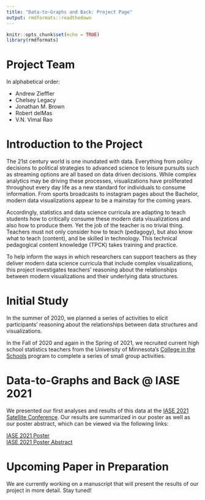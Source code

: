 ```yaml
---
title: "Data-to-Graphs and Back: Project Page"
output: rmdformats::readthedown
---
```


```r
knitr::opts_chunk$set(echo = TRUE)
library(rmdformats)
```

# Project Team

In alphabetical order: 

- Andrew Zieffler
- Chelsey Legacy
- Jonathan M. Brown
- Robert delMas
- V.N. Vimal Rao

# Introduction to the Project

The 21st century world is one inundated with data. Everything from policy decisions to political strategies to advanced science to leisure pursuits such as streaming options are all based on data driven decisions. While complex analytics may be driving these processes, visualizations have proliferated throughout every day life as a new standard for individuals to consume information. From sports broadcasts to instagram pages about the Bachelor, modern data visualizations appear to be a mainstay for the coming years. 

Accordingly, statistics and data science curricula are adapting to teach students how to critically consume these modern data visualizations and also how to produce them. Yet the job of the teacher is no trivial thing. Teachers must not only consider how to teach (pedagogy), but also know what to teach (content), and be skilled in technology. This technical pedagogical content knowledge (TPCK) takes training and practice. 

To help inform the ways in which researchers can support teachers as they deliver modern data science curricula that include complex visualizations, this project investigates teachers' reasoning about the relationships between modern visualizations and their underlying data structures. 

# Initial Study

In the summer of 2020, we planned a series of activities to elicit participants' reasoning about the relationships between data structures and visualizations.

In the Fall of 2020 and again in the Spring of 2021, we recruited current high school statistics teachers from the University of Minnesota's [College in the Schools](https://ccaps.umn.edu/college-in-the-schools) program to complete a series of small group activities.

# Data-to-Graphs and Back @ IASE 2021

We presented our first analyses and results of this data at the [IASE 2021 Satellite Conference](https://iase-web.org/conference/satellite21/). Our results are summarized in our poster as well as our poster abstract, which can be viewed via the following links: 

[IASE 2021 Poster](https://github.com/RaoVNV/Data-to-Graphs/blob/main/iase-2021-poster.pdf)
<br>
[IASE 2021 Poster Abstract](https://github.com/RaoVNV/Data-to-Graphs/blob/main/IASE-2021-Final-Abstract.pdf) 


# Upcoming Paper in Preparation

We are currently working on a manuscript that will present the results of our project in more detail. Stay tuned!



